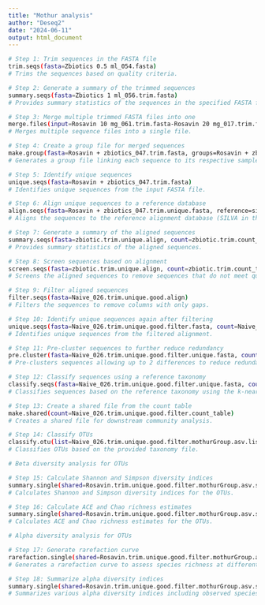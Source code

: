 ```yaml
---
title: "Mothur analysis"
author: "Deseq2"
date: "2024-06-11"
output: html_document
---
```

```bash
# Step 1: Trim sequences in the FASTA file
trim.seqs(fasta=Zbiotics 0.5 ml_054.fasta)
# Trims the sequences based on quality criteria.

# Step 2: Generate a summary of the trimmed sequences
summary.seqs(fasta=Zbiotics 1 ml_056.trim.fasta)
# Provides summary statistics of the sequences in the specified FASTA file.

# Step 3: Merge multiple trimmed FASTA files into one
merge.files(input=Rosavin 10 mg_061.trim.fasta-Rosavin 20 mg_017.trim.fasta-Rosavin 30 mg_051.trim.fasta, output=Rosavin.trim.fasta)
# Merges multiple sequence files into a single file.

# Step 4: Create a group file for merged sequences
make.group(fasta=Rosavin + zbiotics_047.trim.fasta, groups=Rosavin + zbiotic)
# Generates a group file linking each sequence to its respective sample.

# Step 5: Identify unique sequences
unique.seqs(fasta=Rosavin + zbiotics_047.trim.fasta)
# Identifies unique sequences from the input FASTA file.

# Step 6: Align unique sequences to a reference database
align.seqs(fasta=Rosavin + zbiotics_047.trim.unique.fasta, reference=silva.v4.fasta)
# Aligns the sequences to the reference alignment database (SILVA in this case).

# Step 7: Generate a summary of the aligned sequences
summary.seqs(fasta=zbiotic.trim.unique.align, count=zbiotic.trim.count_table)
# Provides summary statistics of the aligned sequences.

# Step 8: Screen sequences based on alignment
screen.seqs(fasta=zbiotic.trim.unique.align, count=zbiotic.trim.count_table)
# Screens the aligned sequences to remove sequences that do not meet quality criteria.

# Step 9: Filter aligned sequences
filter.seqs(fasta=Naive_026.trim.unique.good.align)
# Filters the sequences to remove columns with only gaps.

# Step 10: Identify unique sequences again after filtering
unique.seqs(fasta=Naive_026.trim.unique.good.filter.fasta, count=Naive_026.trim.good.count_table)
# Identifies unique sequences from the filtered alignment.

# Step 11: Pre-cluster sequences to further reduce redundancy
pre.cluster(fasta=Naive_026.trim.unique.good.filter.unique.fasta, count=Naive_026.trim.unique.good.filter.count_table, diffs=2)
# Pre-clusters sequences allowing up to 2 differences to reduce redundancy.

# Step 12: Classify sequences using a reference taxonomy
classify.seqs(fasta=Naive_026.trim.unique.good.filter.unique.fasta, count=Naive_026.trim.unique.good.filter.count_table, method=knn, numwanted=1, reference=trainset19_072023.pds.fasta, taxonomy=trainset19_072023.pds.tax)
# Classifies sequences based on the reference taxonomy using the k-nearest neighbors method.

# Step 13: Create a shared file from the count table
make.shared(count=Naive_026.trim.unique.good.filter.count_table)
# Creates a shared file for downstream community analysis.

# Step 14: Classify OTUs
classify.otu(list=Naive_026.trim.unique.good.filter.mothurGroup.asv.list, count=Naive_026.trim.unique.good.filter.mothurGroup.count_table, taxonomy=Naive_026.trim.unique.good.filter.unique.pds.knn.taxonomy, label=ASV)
# Classifies OTUs based on the provided taxonomy file.

# Beta diversity analysis for OTUs

# Step 15: Calculate Shannon and Simpson diversity indices
summary.single(shared=Rosavin.trim.unique.good.filter.mothurGroup.asv.shared, calc=shannon-simpson)
# Calculates Shannon and Simpson diversity indices for the OTUs.

# Step 16: Calculate ACE and Chao richness estimates
summary.single(shared=Rosavin.trim.unique.good.filter.mothurGroup.asv.shared, calc=ace-chao)
# Calculates ACE and Chao richness estimates for the OTUs.

# Alpha diversity analysis for OTUs

# Step 17: Generate rarefaction curve
rarefaction.single(shared=Rosavin.trim.unique.good.filter.mothurGroup.asv.shared, calc=sobs, freq=100)
# Generates a rarefaction curve to assess species richness at different sampling depths.

# Step 18: Summarize alpha diversity indices
summary.single(shared=Rosavin.trim.unique.good.filter.mothurGroup.asv.shared, calc=nseqs-coverage-sobs-invsimpson, subsample=T)
# Summarizes various alpha diversity indices including observed species (sobs), inverse Simpson, and others, with subsampling.


```


